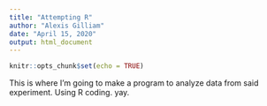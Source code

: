 ```yaml
---
title: "Attempting R"
author: "Alexis Gilliam"
date: "April 15, 2020"
output: html_document
---
```


```r
knitr::opts_chunk$set(echo = TRUE)
```

This is where I'm going to make a program to analyze data from said experiment. Using R coding. yay. 

